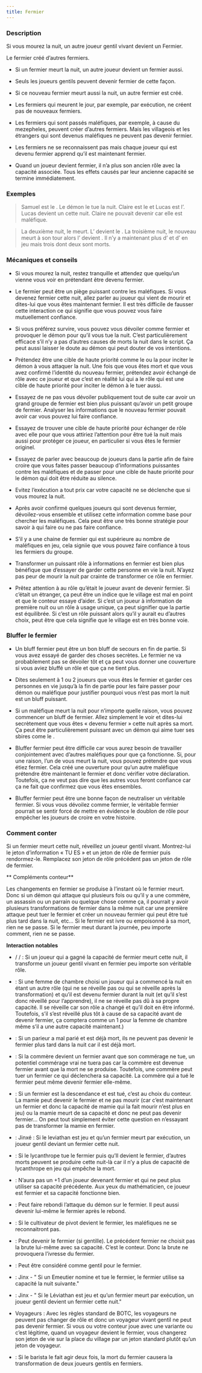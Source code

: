 ```yaml
---
title: Fermier
---
```



<Role FERMIER header />

### Description

Si vous mourez la nuit, un autre joueur gentil vivant devient un Fermier.

Le fermier créé d’autres fermiers.

-   Si un fermier meurt la nuit, un autre joueur devient un fermier aussi.

-   Seuls les joueurs gentils peuvent devenir fermier de cette façon.

-   Si ce nouveau fermier meurt aussi la nuit, un autre fermier est créé.

-   Les fermiers qui meurent le jour, par exemple, par exécution, ne créent pas de nouveaux fermiers.  

-   Les fermiers qui sont passés maléfiques, par exemple, à cause du mezepheles, peuvent créer d’autres fermiers. Mais les villageois et les étrangers qui sont devenus maléfiques ne peuvent pas devenir fermier.

-   Les fermiers ne se reconnaissent pas mais chaque joueur qui est devenu fermier apprend qu’il est maintenant fermier.

-   Quand un joueur devient fermier, il n’a plus son ancien rôle avec la capacité associée. Tous les effets causés par leur ancienne capacité se termine immédiatement.

### Exemples

> Samuel est le <Role FERMIER />. Le démon le tue la nuit. Claire est le <Role PROPHETE_DE_L_EFFROI /> et Lucas est l’<Role ALCHIMISTE />. Lucas devient un <Role FERMIER /> cette nuit. Claire ne pouvait devenir <Role FERMIER /> car elle est maléfique.

> La deuxième nuit, le <Role FERMIER /> meurt. L’<Role ENFANT_DE_CHOEUR /> devient le <Role FERMIER />. La troisième nuit, le nouveau <Role FERMIER /> meurt à son tour alors l’<Role HERETIQUE /> devient <Role FERMIER />. Il n’y a maintenant plus d’<Role HERETIQUE /> et d’<Role ENFANT_DE_CHOEUR /> en jeu mais trois <Role FERMIER /> dont deux sont morts.

### Mécaniques et conseils

- Si vous mourez la nuit, restez tranquille et attendez que quelqu’un vienne vous voir en prétendant être devenu fermier.

- Le fermier peut être un piège puissant contre les maléfiques. Si vous devenez fermier cette nuit, allez parler au joueur qui vient de mourir et dites-lui que vous êtes maintenant fermier. Il est très difficile de fausser cette interaction ce qui signifie que vous pouvez vous faire mutuellement confiance.

- Si vous préférez survire, vous pouvez vous dévoiler comme fermier et provoquer le démon pour qu’il vous tue la nuit. C’est particulièrement efficace s’il n’y a pas d’autres causes de morts la nuit dans le script. Ça peut aussi laisser le doute au démon qui peut douter de vos intentions.

- Prétendez être une cible de haute priorité comme le <Role CHASSEUR_DE_PRIMES /> ou la <Role VOYANTE /> pour inciter le démon à vous attaquer la nuit. Une fois que vous êtes mort et que vous avez confirmé l’identité du nouveau fermier, prétendez avoir échangé de rôle avec ce joueur et que c’est en réalité lui qui a le rôle qui est une cible de haute priorité pour inciter le démon à le tuer aussi.

- Essayez de ne pas vous dévoiler publiquement tout de suite car avoir un grand groupe de fermier est bien plus puissant qu’avoir un petit groupe de fermier. Analyser les informations que le nouveau fermier pouvait avoir car vous pouvez lui faire confiance.

- Essayez de trouver une cible de haute priorité pour échanger de rôle avec elle pour que vous attiriez l’attention pour être tué la nuit mais aussi pour protéger ce joueur, en particulier si vous êtes le fermier originel. 

- Essayez de parler avec beaucoup de joueurs dans la partie afin de faire croire que vous faites passer beaucoup d’informations puissantes contre les maléfiques et de passer pour une cible de haute priorité pour le démon qui doit être réduite au silence.

- Evitez l’exécution a tout prix car votre capacité ne se déclenche que si vous mourez la nuit.

- Après avoir confirmé quelques joueurs qui sont devenus fermier, dévoilez-vous ensemble et utilisez cette information comme base pour chercher les maléfiques. Cela peut être une très bonne stratégie pour savoir à qui faire ou ne pas faire confiance. 

- S’il y a une chaine de fermier qui est supérieure au nombre de maléfiques en jeu, cela signiie que vous pouvez faire confiance à tous les fermiers du groupe.

- Transformer un puissant rôle à informations en fermier est bien plus bénéfique que d’essayer de garder cette personne en vie la nuit. N’ayez pas peur de mourir la nuit par crainte de transformer ce rôle en fermier.

- Prêtez attention à au rôle qu’était le joueur avant de devenir fermier. Si c’était un étranger, ça peut être un indice que le village est mal en point et que le conteur essaye d’aider. Si c’est un joueur à information de première nuit ou un rôle à usage unique, ça peut signifier que la partie est équilibrée. Si c’est un rôle puissant alors qu’il y aurait eu d’autres choix, peut être que cela signifie que le village est en très bonne voie. 

### Bluffer le fermier

- Un bluff fermier peut être un bon bluff de secours en fin de partie. Si vous avez essayé de garder des choses secrètes. Le fermier ne va probablement pas se dévoiler tôt et ça peut vous donner une couverture si vous aviez bluffé un rôle et que ça ne tient plus.

- Dites seulement à 1 ou 2 joueurs que vous êtes le fermier et garder ces personnes en vie jusqu’à la fin de partie pour les faire passer pour démon ou maléfique pour justifier pourquoi vous n’est pas mort la nuit est un bluff puissant.

- Si un maléfique meurt la nuit pour n’importe quelle raison, vous pouvez commencer un bluff de fermier. Allez simplement le voir et dites-lui secrètement que vous êtes « devenu fermier » cette nuit après sa mort. Ça peut être particulièrement puissant avec un démon qui aime tuer ses sbires come le <Role VIGORMORTIS />.

- Bluffer fermier peut être difficile car vous aurez besoin de travailler conjointement avec d’autres maléfiques pour que ça fonctionne. Si, pour une raison, l’un de vous meurt la nuit, vous pouvez prétendre que vous étiez fermier. Cela créé une ouverture pour qu’un autre maléfique prétendre être maintenant le fermier et donc vérifier votre déclaration. Toutefois, ça ne veut pas dire que les autres vous feront confiance car ça ne fait que confirmez que vous êtes ensembles.

- Bluffer fermier peut être une bonne façon de neutraliser un véritable fermier. Si vous vous dévoilez comme fermier, le véritable fermier pourrait se sentir forcé de mettre en évidence le doublon de rôle pour empêcher les joueurs de croire en votre histoire.

### Comment conter

Si un fermier meurt cette nuit, réveillez un joueur gentil vivant. Montrez-lui le jeton d’information « TU ES » et un jeton de rôle de fermier puis rendormez-le. Remplacez son jeton de rôle précédent pas un jeton de rôle de fermier.

** Compléments conteur**

Les changements en fermier se produise à l’instant où le fermier meurt. Donc si un démon qui attaque qui plusieurs fois ou qu’il y a une commère, un assassin ou un parrain ou quelque chose comme ça, il pourrait y avoir plusieurs transformations de fermier dans la même nuit car une première attaque peut tuer le fermier et créer un nouveau fermier qui peut être tué plus tard dans la nuit, etc... Si le fermier est ivre ou empoisonné à sa mort, rien ne se passe. Si le fermier meut durant la journée, peu importe comment, rien ne se passe.

**Interaction notables**

- <Role CANNIBALE /> / <Role FAUSSAIRE /> / <Role PIXIE /> : Si un joueur qui a gagné la capacité de fermier meurt cette nuit, il transforme un joueur gentil vivant en fermier peu importe son véritable rôle.

- <Role FEMME_DE_CHAMBRE /> : Si une femme de chambre choisi un joueur qui a commencé la nuit en étant un autre rôle (qui ne se réveille pas ou qui se réveille après la transformation) et qu’il est devenu fermier durant la nuit (et qu’il s’est donc réveillé pour l’apprendre), il ne se réveille pas dû à sa propre capacité. Il se réveille car son rôle a changé et qu’il doit en être informé. Toutefois, s’il s’est réveillé plus tôt à cause de sa capacité avant de devenir fermier, ça comptera comme un 1 pour la femme de chambre même s’il a une autre capacité maintenant.)

- <Role PARIEUR /> : Si un parieur a mal parié et est déjà mort, ils ne peuvent pas devenir le fermier plus tard dans la nuit car il est déjà mort.

- <Role COMMERE /> : Si la commère devient un fermier avant que son commérage ne tue, un potentiel commérage vrai ne tuera pas car la commère est devenue fermier avant que la mort ne se produise. Toutefois, une commère peut tuer un fermier ce qui déclenchera sa capacité. La commère qui a tué le fermier peut même devenir fermier elle-même.

- <Role MAMIE /> : Si un fermier est la descendance et est tué, c’est au choix du conteur. La mamie peut devenir le fermier et ne pas mourir (car c’est maintenant un fermier et donc la capacité de mamie qui la fait mourir n’est plus en jeu) ou la mamie meurt de sa capacité et donc ne peut pas devenir fermier… On peut tout simplement éviter cette question en n’essayant pas de transformer la mamie en fermier.

- <Role LEVIATHAN /> : Jinxé : Si le leviathan est jeu et qu’un fermier meurt par exécution, un joueur gentil deviant un fermier cette nuit.

- <Role LYCANTHROPE /> : Si le lycanthrope tue le fermier puis qu’Il devient le fermier, d’autres morts peuvent se produire cette nuit-là car il n’y a plus de capacité de lycanthrope en jeu qui empêche la mort.

- <Role MATHEMATICIEN /> : N’aura pas un +1 d’un joueur devenant fermier et qui ne peut plus utiliser sa capacité précédente. Aux yeux du mathématicien, ce joueur est fermier et sa capacité fonctionne bien.

- <Role MAIRE /> : Peut faire rebondi l’attaque du démon sur le fermier. Il peut aussi devenir lui-même le fermier après le rebond.

- <Role CULTIVATEUR_DE_PAVOT /> : Si le cultivateur de pivot devient le fermier, les maléfiques ne se reconnaitront pas.

- <Role BRUTE /> : Peut devenir le fermier (si gentille). Le précédent fermier ne choisit pas la brute lui-même avec sa capacité. C’est le conteur. Donc la brute ne provoquera l’ivresse du fermier.

- <Role ESPION /> : Peut être considéré comme gentil pour le fermier.

- <Role EMEUTIER /> : Jinx - " Si un Emeutier nomine et tue le fermier, le fermier utilise sa capacité la nuit suivante."

- <Role LEVIATHAN /> : Jinx - " Si le Léviathan est jeu et qu’un fermier meurt par exécution, un joueur gentil devient un fermier cette nuit."

- Voyageurs : Avec les règles standard de BOTC, les voyageurs ne peuvent pas changer de rôle et donc un voyageur vivant gentil ne peut pas devenir fermier. Si vous ou votre conteur joue avec une variante ou c’est légitime, quand un voyageur devient le fermier, vous changerez son jeton de vie sur la place du village par un jeton standard plutôt qu’un jeton de voyageur.

- <Role BARISTA /> : Si le barista le fait agir deux fois, la mort du fermier causera la transformation de deux joueurs gentils en fermiers.
